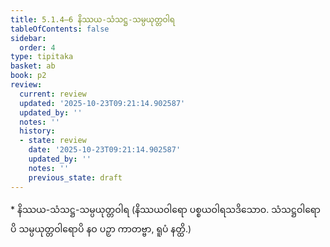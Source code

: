 ```yaml
---
title: 5.1.4–6 နိဿယ-သံသဋ္ဌ-သမ္ပယုတ္တဝါရ
tableOfContents: false
sidebar:
  order: 4
type: tipitaka
basket: ab
book: p2
review:
  current: review
  updated: '2025-10-23T09:21:14.902587'
  updated_by: ''
  notes: ''
  history:
  - state: review
    date: '2025-10-23T09:21:14.902587'
    updated_by: ''
    notes: ''
    previous_state: draft
---
```



<ReviewStatus review={frontmatter.review} showDetails={true} />

<HypothesisAnnotation frontmatter={frontmatter} />

<DynamicBreadcrumb />

<Paragraph type="center" book="p2">
* နိဿယ-သံသဋ္ဌ-သမ္ပယုတ္တဝါရ
</Paragraph>

<Paragraph number="1648" book="p2">
(နိဿယဝါရော ပစ္စယဝါရသဒိသောဝ. သံသဋ္ဌဝါရောပိ သမ္ပယုတ္တဝါရောပိ နဝ ပဉှာ ကာတဗ္ဗာ, ရူပံ နတ္ထိ.)
</Paragraph>